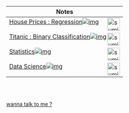 | Notes  |
| ------------- |
|[House Prices : Regression](/projects/regression-house-pricing-end-to-end-everything/)<img align="right" alt="sumit" width="34px" src="https://img.icons8.com/bubbles/50/000000/like.png"/>[![img](https://i.imgur.com/yDDXLhO.jpg)](/projects/regression-house-pricing-end-to-end-everything/)|
|[Titanic : Binary Classification](/projects/binary-classification-titanic-end-to-end-everything/)<img align="right" alt="sumit" width="34px" src="https://img.icons8.com/bubbles/50/000000/like.png"/>[![img](https://i.imgur.com/H2JoKjw.jpg)](/projects/binary-classification-titanic-end-to-end-everything/)|
|[Statistics](/notes/stats/all-stats/)<img align="right" alt="sumit" width="34px" src="https://img.icons8.com/bubbles/50/000000/like.png"/>[![img](https://i.imgur.com/IdLh4Ef.png)](/notes/stats/all-stats/)|
|[Data Science](/notes/DS/all-collection/)<img align="right" alt="sumit" width="34px" src="https://img.icons8.com/bubbles/50/000000/like.png"/>[![img](https://i.imgur.com/BT1jz5t.jpg)](/notes/DS/all-collection/)|

<br />
<br />


[wanna talk to me ?](/contact)




